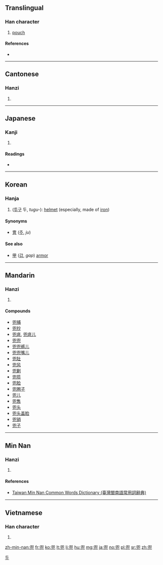 ==Translingual==

===Han character===
{{Han char|rn=10|rad=儿|as=09|sn=11|four=7721<sub>7</sub>|canj=竹女竹山 (HVHU)}}

# [[pouch]]

====References====
* {{Han ref|kx=0125.200|dkj=01386|dj=0265.270|hdz=10273.160|uh=515C|ud=20828|bh=B0C2|bd=45250}}

----

==Cantonese==

===Hanzi===
{{yue-hanzi|jyut=|y=dau1}}

# {{defn|lang=yue|sort=儿09}}

----

==Japanese==

===Kanji===
{{ja-kanji|grade=|rs=儿09}}

# {{defn|lang=ja|sort=儿09}}

====Readings====
* {{ja-readings|on=[[とう]] (tō)|kun=[[かぶと]] (kabuto)}}

----

==Korean==

===Hanja===
{{ko-hanja|hangeul=두|rv=du|mr=tu}}

# ([[투구]] 두, ''tugu-''): [[helmet]] (especially, made of [[iron]]) 

====Synonyms====
* [[冑]] ([[주]], ''ju'') 

====See also====
* [[甲]] ([[갑]], ''gap'') [[armor]] 

[[Category:Hanja readings|두]] 

----

==Mandarin==

===Hanzi===
{{cmn-hanzi|pin=[[dōu]] ([[dou1]]), [[kè]] ([[ke4]])|wg=tou<sup>1</sup>, k'o<sup>4</sup>}}

# {{defn|lang=cmn|sort=儿09}}

====Compounds====
* [[兜捕]]
* [[兜抄]]
* [[兜底]], [[兜底儿]]
* [[兜兜]]
* [[兜兜裤儿]]
* [[兜兜嘴儿]]
* [[兜肚]]
* [[兜风]]
* [[兜剿]]
* [[兜揽]]
* [[兜脸]]
* [[兜圈子]]
* [[兜儿]]
* [[兜售]]
* [[兜头]]
* [[兜头盖脸]]
* [[兜销]]
* [[兜子]]

----

==Min Nan==

===Hanzi===
{{nan-hanzi|tlpa=tau (tau<sup>1</sup>)}}

# {{defn|lang=nan|sort=儿09}}

====References====
*[http://twblg.dict.edu.tw/holodict_new/result_detail.jsp?n_no=6941&curpage=1&sample=%E5%85%9C&radiobutton=1&querytarget=1&limit=20&pagenum=1&rowcount=3 Taiwan Min Nan Common Words Dictionary (臺灣閩南語常用詞辭典)]

----

==Vietnamese==

===Han character===
{{vi-hantu|[[đâu]]|rs=儿09}}

# {{defn|lang=vi|sort=儿09}}

[[zh-min-nan:兜]]
[[fr:兜]]
[[ko:兜]]
[[lt:兜]]
[[li:兜]]
[[hu:兜]]
[[mg:兜]]
[[ja:兜]]
[[no:兜]]
[[pl:兜]]
[[sr:兜]]
[[zh:兜]]